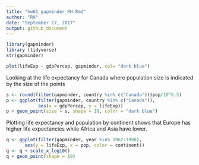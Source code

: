 ```yaml
---
title: "hw01_gapminder_RH.Rmd"
author: "RH"
date: "September 17, 2017"
output: github_document
---
```



```r
library(gapminder)
library (tidyverse)
str(gapminder)
```

```r
plot(lifeExp ~ gdpPercap, gapminder, col= "dark blue")
```


Looking at the life expectancy for Canada where population size is indicated by the size of the points

```r
s <- round(filter(gapminder, country %in% c("Canada"))$pop/10^6.5)
p <- ggplot(filter(gapminder, country %in% c("Canada")),
            aes(x = gdpPercap, y = lifeExp))
p + geom_point(size = s, shape = 18, color = "dark blue")
```


Plotting life expectancy and population by continent shows that Europe has higher life expectancies while Africa and Asia have lower. 
```r
q <- ggplot(filter(gapminder, year %in% 1962:1990),
       aes(y = lifeExp, x = pop, color = continent)) 
q <- q + scale_x_log10()
q + geom_point(shape = 19)

```


